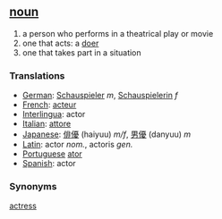 == [[noun]] ==
# a person who performs in a theatrical play or movie
# one that acts: a [[doer]]
# one that takes part in a situation

=== Translations ===
*[[German]]: [[Schauspieler]] ''m'', [[Schauspielerin]] ''f''
*[[French]]: [[acteur]]
*[[Interlingua]]: actor
*[[Italian]]: [[attore]]
*[[Japanese]]: [[俳優]] (haiyuu) ''m/f'', [[男優]] (danyuu) ''m''
*[[Latin]]: actor ''nom.'', actoris ''gen.''
*[[Portuguese]] [[ator]]
*[[Spanish]]: actor

=== Synonyms ===
[[actress]]